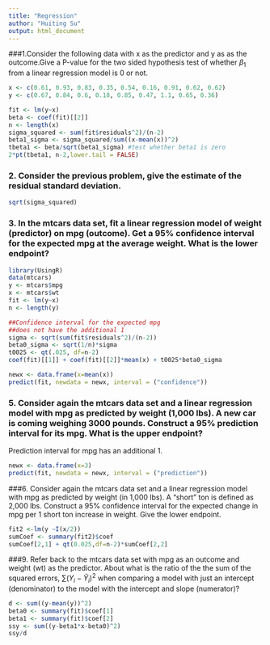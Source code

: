 ```yaml
---
title: "Regression"
author: "Huiting Su"
output: html_document
---
```

###1.Consider the following data with x as the predictor and y as as the outcome.Give a P-value for the two sided hypothesis test of whether $\beta_1$ from a linear regression model is 0 or not.
```r
x <- c(0.61, 0.93, 0.83, 0.35, 0.54, 0.16, 0.91, 0.62, 0.62)
y <- c(0.67, 0.84, 0.6, 0.18, 0.85, 0.47, 1.1, 0.65, 0.36)

fit <- lm(y~x)
beta <- coef(fit)[[2]]
n <- length(x)
sigma_squared <- sum(fit$residuals^2)/(n-2)
beta1_sigma <- sigma_squared/sum((x-mean(x))^2)
tbeta1 <- beta/sqrt(beta1_sigma) #test whether beta1 is zero
2*pt(tbeta1, n-2,lower.tail = FALSE)
```

### 2. Consider the previous problem, give the estimate of the residual standard deviation.
```r
sqrt(sigma_squared)
```

### 3. In the mtcars data set, fit a linear regression model of weight (predictor) on mpg (outcome). Get a 95% confidence interval for the expected mpg at the average weight. What is the lower endpoint?
```r
library(UsingR)
data(mtcars)
y <- mtcars$mpg
x <- mtcars$wt
fit <- lm(y~x)
n <- length(y)

##Confidence interval for the expected mpg
##does not have the additional 1
sigma <- sqrt(sum(fit$residuals^2)/(n-2))
beta0_sigma <- sqrt(1/n)*sigma
t0025 <- qt(.025, df=n-2)
coef(fit)[[1]] + coef(fit)[[2]]*mean(x) + t0025*beta0_sigma

newx <- data.frame(x=mean(x))
predict(fit, newdata = newx, interval = ("confidence"))
```

### 5. Consider again the mtcars data set and a linear regression model with mpg as predicted by weight (1,000 lbs). A new car is coming weighing 3000 pounds. Construct a 95% prediction interval for its mpg. What is the upper endpoint?
Prediction interval for mpg has an additional 1.
```r
newx <- data.frame(x=3)
predict(fit, newdata = newx, interval = ("prediction"))
```


###6. Consider again the mtcars data set and a linear regression model with mpg as predicted by weight (in 1,000 lbs). A "short" ton is defined as 2,000 lbs. Construct a 95% confidence interval for the expected change in mpg per 1 short ton increase in weight. Give the lower endpoint.
```r
fit2 <-lm(y ~I(x/2))
sumCoef <- summary(fit2)$coef
sumCoef[2,1] + qt(0.025,df=n-2)*sumCoef[2,2]
```

###9. Refer back to the mtcars data set with mpg as an outcome and weight (wt) as the predictor. About what is the ratio of the the sum of the squared errors, $\sum(Y_i-\hat{Y}_i)^2$ when comparing a model with just an intercept (denominator) to the model with the intercept and slope (numerator)?
```r
d <- sum((y-mean(y))^2)
beta0 <- summary(fit)$coef[1]
beta1 <- summary(fit)$coef[2]
ssy <- sum((y-beta1*x-beta0)^2) 
ssy/d
```



